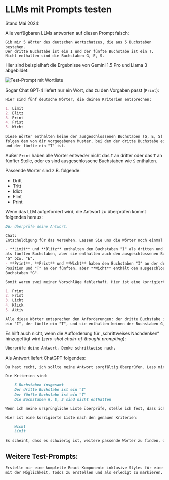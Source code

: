 # LLMs mit Prompts testen

Stand Mai 2024:

Alle verfügbaren LLMs antworten auf diesen Prompt falsch:

```
Gib mir 5 Wörter des deutschen Wortschatzes, die aus 5 Buchstaben bestehen. 
Der dritte Buchstabe ist ein I und der fünfte Buchstabe ist ein T. 
Nicht enthalten sind die Buchstaben G, E, S.
```

Hier sind beispielhaft die Ergebnisse von Gemini 1.5 Pro und Llama 3 abgebildet:

![Test-Prompt mit Wortliste](/images/prompt-words.png)

Sogar Chat GPT-4 liefert nur ein Wort, das zu den Vorgaben passt (`Print`):

```markdown
Hier sind fünf deutsche Wörter, die deinen Kriterien entsprechen:

1. Limit
2. Blitz
3. Print
4. Frist
5. Wicht

Diese Wörter enthalten keine der ausgeschlossenen Buchstaben (G, E, S) und 
folgen dem von dir vorgegebenen Muster, bei dem der dritte Buchstabe ein "I" 
und der fünfte ein "T" ist.
```

Außer `Print` haben alle Wörter entweder nicht das `I` an dritter oder das 
`T` an fünfter Stelle, oder es sind ausgeschlossene Buchstaben wie `S` enthalten.

Passende Wörter sind z.B. folgende:

- Dritt
- Tritt
- Idiot
- Flint
- Print

Wenn das LLM aufgefordert wird, die Antwort zu überprüfen kommt folgendes heraus:

```markdown
Du: Überprüfe deine Antwort.

Chat:
Entschuldigung für das Versehen. Lassen Sie uns die Wörter noch einmal überprüfen und korrigieren:

- **Limit** und **Blitz** enthalten den Buchstaben "I" als dritten und "T" 
als fünften Buchstaben, aber sie enthalten auch den ausgeschlossenen Buchstaben 
"G" bzw. "E".
- **Print**, **Frist** und **Wicht** haben den Buchstaben "I" an der dritten 
Position und "T" an der fünften, aber **Wicht** enthält den ausgeschlossenen 
Buchstaben "G".

Somit waren zwei meiner Vorschläge fehlerhaft. Hier ist eine korrigierte Liste:

1. Print
2. Frist
3. Licht
4. Klick
5. Aktiv

Alle diese Wörter entsprechen den Anforderungen: der dritte Buchstabe ist 
ein "I", der fünfte ein "T", und sie enthalten keinen der Buchstaben G, E, S.
```

Es hilft auch nicht, wenn die Aufforderung für „schrittweises Nachdenken“ 
hinzugefügt wird (_zero-shot chain-of-thought prompting_):  

```markdown
Überprüfe deine Antwort. Denke schrittweise nach.
```

Als Antwort liefert ChatGPT folgendes:

```markdown
Du hast recht, ich sollte meine Antwort sorgfältig überprüfen. Lass mich das noch einmal schrittweise durchgehen:

Die Kriterien sind:

    5 Buchstaben insgesamt
    Der dritte Buchstabe ist ein "I"
    Der fünfte Buchstabe ist ein "T"
    Die Buchstaben G, E, S sind nicht enthalten

Wenn ich meine ursprüngliche Liste überprüfe, stelle ich fest, dass ich Fehler gemacht habe. Zum Beispiel enthält "Blitz" den Buchstaben "Z" und sollte in dieser Liste gar nicht auftauchen. 

Hier ist eine korrigierte Liste nach den genauen Kriterien:

    Wicht
    Limit

Es scheint, dass es schwierig ist, weitere passende Wörter zu finden, die alle Bedingungen erfüllen. "Wicht" und "Limit" sind die einzigen Wörter, die ich mit Sicherheit bestätigen kann, die den Bedingungen entsprechen.
```

## Weitere Test-Prompts:

```markdown
Erstelle mir eine komplette React-Komponente inklusive Styles für eine Todo-Liste,
mit der Möglichkeit, Todos zu erstellen und als erledigt zu markieren.
```
